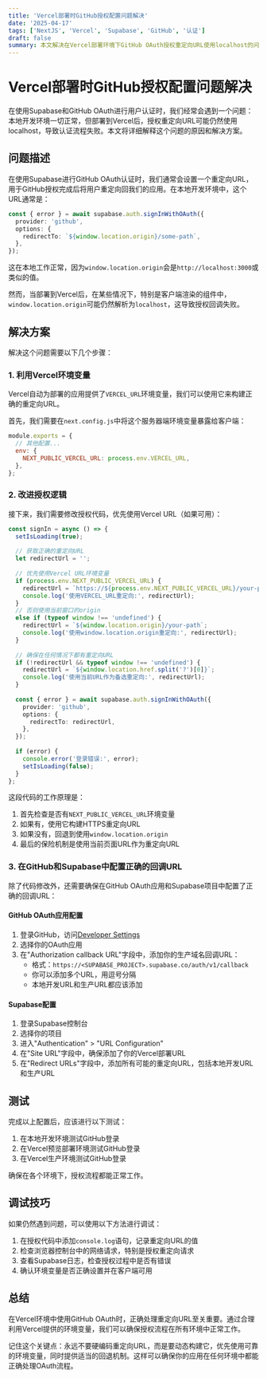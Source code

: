 ```yaml
---
title: 'Vercel部署时GitHub授权配置问题解决'
date: '2025-04-17'
tags: ['NextJS', 'Vercel', 'Supabase', 'GitHub', '认证']
draft: false
summary: 本文解决在Vercel部署环境下GitHub OAuth授权重定向URL使用localhost的问题，确保授权流程在生产环境正常工作。
---
```


# Vercel部署时GitHub授权配置问题解决

在使用Supabase和GitHub OAuth进行用户认证时，我们经常会遇到一个问题：本地开发环境一切正常，但部署到Vercel后，授权重定向URL可能仍然使用localhost，导致认证流程失败。本文将详细解释这个问题的原因和解决方案。

## 问题描述

在使用Supabase进行GitHub OAuth认证时，我们通常会设置一个重定向URL，用于GitHub授权完成后将用户重定向回我们的应用。在本地开发环境中，这个URL通常是：

```typescript
const { error } = await supabase.auth.signInWithOAuth({
  provider: 'github',
  options: {
    redirectTo: `${window.location.origin}/some-path`,
  },
});
```

这在本地工作正常，因为`window.location.origin`会是`http://localhost:3000`或类似的值。

然而，当部署到Vercel后，在某些情况下，特别是客户端渲染的组件中，`window.location.origin`可能仍然解析为`localhost`，这导致授权回调失败。

## 解决方案

解决这个问题需要以下几个步骤：

### 1. 利用Vercel环境变量

Vercel自动为部署的应用提供了`VERCEL_URL`环境变量，我们可以使用它来构建正确的重定向URL。

首先，我们需要在`next.config.js`中将这个服务器端环境变量暴露给客户端：

```javascript
module.exports = {
  // 其他配置...
  env: {
    NEXT_PUBLIC_VERCEL_URL: process.env.VERCEL_URL,
  },
};
```

### 2. 改进授权逻辑

接下来，我们需要修改授权代码，优先使用Vercel URL（如果可用）：

```typescript
const signIn = async () => {
  setIsLoading(true);
  
  // 获取正确的重定向URL
  let redirectUrl = '';
  
  // 优先使用Vercel URL环境变量
  if (process.env.NEXT_PUBLIC_VERCEL_URL) {
    redirectUrl = `https://${process.env.NEXT_PUBLIC_VERCEL_URL}/your-path`;
    console.log('使用VERCEL_URL重定向:', redirectUrl);
  } 
  // 否则使用当前窗口的origin
  else if (typeof window !== 'undefined') {
    redirectUrl = `${window.location.origin}/your-path`;
    console.log('使用window.location.origin重定向:', redirectUrl);
  }
  
  // 确保在任何情况下都有重定向URL
  if (!redirectUrl && typeof window !== 'undefined') {
    redirectUrl = `${window.location.href.split('?')[0]}`;
    console.log('使用当前URL作为备选重定向:', redirectUrl);
  }
  
  const { error } = await supabase.auth.signInWithOAuth({
    provider: 'github',
    options: {
      redirectTo: redirectUrl,
    },
  });
  
  if (error) {
    console.error('登录错误:', error);
    setIsLoading(false);
  }
};
```

这段代码的工作原理是：
1. 首先检查是否有`NEXT_PUBLIC_VERCEL_URL`环境变量
2. 如果有，使用它构建HTTPS重定向URL
3. 如果没有，回退到使用`window.location.origin`
4. 最后的保险机制是使用当前页面URL作为重定向URL

### 3. 在GitHub和Supabase中配置正确的回调URL

除了代码修改外，还需要确保在GitHub OAuth应用和Supabase项目中配置了正确的回调URL：

#### GitHub OAuth应用配置

1. 登录GitHub，访问[Developer Settings](https://github.com/settings/developers)
2. 选择你的OAuth应用
3. 在"Authorization callback URL"字段中，添加你的生产域名回调URL：
   - 格式：`https://<SUPABASE_PROJECT>.supabase.co/auth/v1/callback`
   - 你可以添加多个URL，用逗号分隔
   - 本地开发URL和生产URL都应该添加

#### Supabase配置

1. 登录Supabase控制台
2. 选择你的项目
3. 进入"Authentication" > "URL Configuration"
4. 在"Site URL"字段中，确保添加了你的Vercel部署URL
5. 在"Redirect URLs"字段中，添加所有可能的重定向URL，包括本地开发URL和生产URL

## 测试

完成以上配置后，应该进行以下测试：

1. 在本地开发环境测试GitHub登录
2. 在Vercel预览部署环境测试GitHub登录
3. 在Vercel生产环境测试GitHub登录

确保在各个环境下，授权流程都能正常工作。

## 调试技巧

如果仍然遇到问题，可以使用以下方法进行调试：

1. 在授权代码中添加`console.log`语句，记录重定向URL的值
2. 检查浏览器控制台中的网络请求，特别是授权重定向请求
3. 查看Supabase日志，检查授权过程中是否有错误
4. 确认环境变量是否正确设置并在客户端可用

## 总结

在Vercel环境中使用GitHub OAuth时，正确处理重定向URL至关重要。通过合理利用Vercel提供的环境变量，我们可以确保授权流程在所有环境中正常工作。

记住这个关键点：永远不要硬编码重定向URL，而是要动态构建它，优先使用可靠的环境变量，同时提供适当的回退机制。这样可以确保你的应用在任何环境中都能正确处理OAuth流程。 